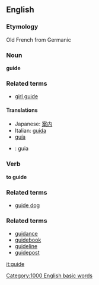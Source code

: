 ==English==
===Etymology===
Old French from Germanic
===Noun===
'''guide'''

===Related terms===
*[[girl guide]]

====Translations====
*Japanese: [[案内]]
*Italian: [[guida]]
*[[guía]]
*{{pt}}: guia

===Verb===
'''to guide'''

===Related terms===
*[[guide dog]]

===Related terms===
*[[guidance]]
*[[guidebook]]
*[[guideline]]
*[[guidepost]]

[[it:guide]]





[[Category:1000 English basic words]]